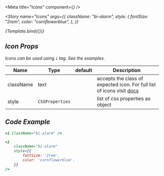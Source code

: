
<Meta title="Icons" component={<i />} />


<Story
  name="Icons"
  args={{
    className: "bi-alarm",
    style: {
      fontSize: "2rem",
      color: "cornflowerblue",
    },
  }}
>
  {Template.bind({})}
</Story>

## Icon Props

Icons can be used using `i` tag. See the examples.

| Name      | Type            | default | Description                                                                                                    |
| --------- | --------------- | ------- | -------------------------------------------------------------------------------------------------------------- |
| className | text            |         | accepts the class of expected icon. For full list of icons visit [docs](https://icons.getbootstrap.com/#icons) |
| style     | `CSSProperties` |         | list of css properties as object                                                                               |

## Code Example

```jsx
<i className="bi-alarm" />

<i 
    className="bi-alarm" 
    style={{
        fontSize: '2rem',
        color: 'cornflowerblue',
    }} 
/>
```

